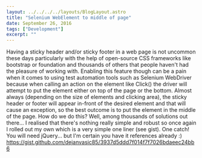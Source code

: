 ```yaml
---
layout: ../../../../layouts/BlogLayout.astro
title: "Selenium WebElement to middle of page"
date: September 26, 2016
tags: ["Development"]
excerpt: ""
---
```


Having a sticky header and/or sticky footer in a web page is not uncommon these days particularly with the help of open-source CSS frameworks like bootstrap or foundation and thousands of others that people haven't had the pleasure of working with. Enabling this feature though can be a pain when it comes to using test automation tools such as Selenium WebDriver because when calling an action on the element like Click() the driver will attempt to put the element either on top of the page or the bottom. Almost always (depending on the size of elements and clicking area), the sticky header or footer will appear in-front of the desired element and that will cause an exception, so the best outcome is to put the element in the middle of the page. How do we do this? Well, among thousands of solutions out there... I realised that there's nothing really simple and robust so once again I rolled out my own which is a very simple one liner (see gist). One catch! You will need jQuery... but I'm certain you have it references already :)   https://gist.github.com/dejanvasic85/3937d5ddd7f014f7f7026bdaeec24bb6